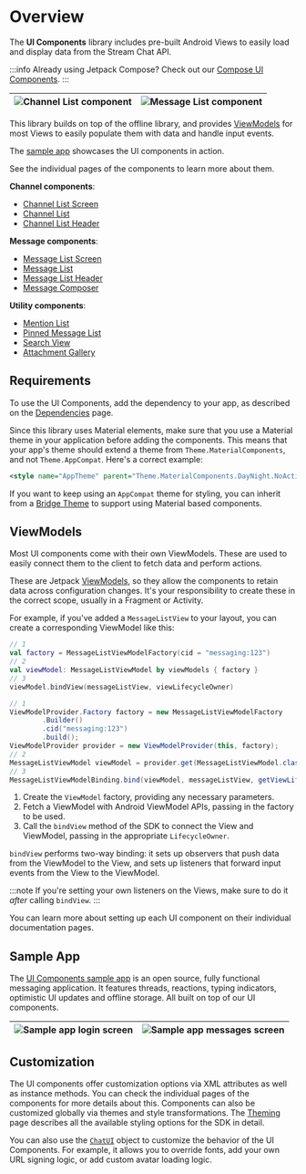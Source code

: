 
# Overview

The **UI Components** library includes pre-built Android Views to easily load and display data from the Stream Chat API.

:::info
Already using Jetpack Compose? Check out our [Compose UI Components](../05-compose/01-overview.mdx).
:::

| ![Channel List component](../assets/sample-channels-light.png) | ![Message List component](../assets/sample-messages-light.png) |
| --- | --- |

This library builds on top of the offline library, and provides [ViewModels](#viewmodels) for most Views to easily populate them with data and handle input events.

The [sample app](#sample-app) showcases the UI components in action.

See the individual pages of the components to learn more about them.

**Channel components**:

- [Channel List Screen](03-channel-components/01-channel-list-screen.mdx)
- [Channel List](03-channel-components/02-channel-list.mdx)
- [Channel List Header](03-channel-components/03-channel-list-header.mdx)

**Message components**:

- [Message List Screen](04-message-components/01-message-list-screen.mdx)
- [Message List](04-message-components/02-message-list.mdx)
- [Message List Header](04-message-components/03-message-list-header.mdx)
- [Message Composer](04-message-components/04-message-composer.mdx)

**Utility components**:

- [Mention List](05-utility-components/01-mention-list.mdx)
- [Pinned Message List](05-utility-components/02-pinned-message-list.mdx)
- [Search View](05-utility-components/03-search-view.mdx)
- [Attachment Gallery](05-utility-components/04-attachment-gallery.mdx)

## Requirements

To use the UI Components, add the dependency to your app, as described on the [Dependencies](../01-basics/03-dependencies.mdx#ui-components) page.

Since this library uses Material elements, make sure that you use a Material theme in your application before adding the components. This means that your app's theme should extend a theme from `Theme.MaterialComponents`, and not `Theme.AppCompat`. Here's a correct example:

```xml
<style name="AppTheme" parent="Theme.MaterialComponents.DayNight.NoActionBar">
```

If you want to keep using an `AppCompat` theme for styling, you can inherit from a [Bridge Theme](https://m2.material.io/develop/android/docs/getting-started#bridge-themes) to support using Material based components.

## ViewModels

Most UI components come with their own ViewModels. These are used to easily connect them to the client to fetch data and perform actions.

These are Jetpack [ViewModels](https://developer.android.com/topic/libraries/architecture/viewmodel), so they allow the components to retain data across configuration changes. It's your responsibility to create these in the correct scope, usually in a Fragment or Activity.

For example, if you've added a `MessageListView` to your layout, you can create a corresponding ViewModel like this:

<Tabs>
<TabItem value="kotlin" label="Kotlin">

```kotlin
// 1
val factory = MessageListViewModelFactory(cid = "messaging:123")
// 2
val viewModel: MessageListViewModel by viewModels { factory }
// 3
viewModel.bindView(messageListView, viewLifecycleOwner)
```
</TabItem>

<TabItem value="java" label="Java">

```java
// 1
ViewModelProvider.Factory factory = new MessageListViewModelFactory
        .Builder()
        .cid("messaging:123")
        .build();
ViewModelProvider provider = new ViewModelProvider(this, factory);
// 2
MessageListViewModel viewModel = provider.get(MessageListViewModel.class);
// 3
MessageListViewModelBinding.bind(viewModel, messageListView, getViewLifecycleOwner());
```
</TabItem>
</Tabs>

1. Create the `ViewModel` factory, providing any necessary parameters.
2. Fetch a ViewModel with Android ViewModel APIs, passing in the factory to be used.
3. Call the `bindView` method of the SDK to connect the View and ViewModel, passing in the appropriate `LifecycleOwner`.

`bindView` performs two-way binding: it sets up observers that push data from the ViewModel to the View, and sets up listeners that forward input events from the View to the ViewModel.

:::note
If you're setting your own listeners on the Views, make sure to do it _after_ calling `bindView`.
:::

You can learn more about setting up each UI component on their individual documentation pages.

## Sample App

The [UI Components sample app](https://github.com/GetStream/stream-chat-android/tree/main/stream-chat-android-ui-components-sample) is an open source, fully functional messaging application. It features threads, reactions, typing indicators, optimistic UI updates and offline storage. All built on top of our UI components.

| ![Sample app login screen](../assets/sample-login-dark.png) | ![Sample app messages screen](../assets/sample-messages-dark.png) |
| --- | --- |

## Customization

The UI components offer customization options via XML attributes as well as instance methods. You can check the individual pages of the components for more details about this. Components can also be customized globally via themes and style transformations. The [Theming](02-general-customization/01-theming.mdx) page describes all the available styling options for the SDK in detail.

You can also use the [`ChatUI`](02-general-customization/02-chatui.mdx) object to customize the behavior of the UI Components. For example, it allows you to override fonts, add your own URL signing logic, or add custom avatar loading logic.
